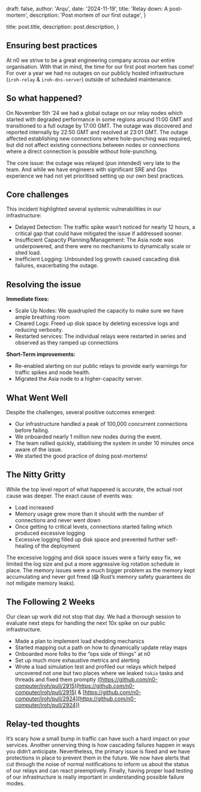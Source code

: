 
  draft: false,
  author: 'Arqu',
  date: '2024-11-19',
  title: 'Relay down: A post-mortem',
  description: 'Post mortem of our first outage',
}

  title: post.title,
  description: post.description,
}


## **Ensuring best practices**

At n0 we strive to be a great engineering company across our entire organisation. With that in mind, the time for our first post mortem has come! For over a year we had no outages on our publicly hosted infrastructure (`iroh-relay` & `iroh-dns-server`) outside of scheduled maintenance.

## **So what happened?**

On November 5th ’24 we had a global outage on our relay nodes which started with degraded performance in some regions around 11:00 GMT and transitioned to a full outage by 17:00 GMT. The outage was discovered and reported internally by 22:50 GMT and resolved at 23:01 GMT. The outage affected establishing new connections where hole-punching was required, but did not affect existing connections between nodes or connections where a direct connection is possible without hole-punching.

The core issue: the outage was relayed (pun intended) very late to the team. And while we have engineers with significant SRE and Ops experience we had not yet prioritised setting up our own best practices.

## **Core challenges**

This incident highlighted several systemic vulnerabilities in our infrastructure:

- Delayed Detection: The traffic spike wasn’t noticed for nearly 12 hours, a critical gap that could have mitigated the issue if addressed sooner.
- Insufficient Capacity Planning/Management: The Asia node was underpowered, and there were no mechanisms to dynamically scale or shed load.
- Inefficient Logging: Unbounded log growth caused cascading disk failures, exacerbating the outage.

## **Resolving the issue**

**Immediate fixes:**

- Scale Up Nodes: We quadrupled the capacity to make sure we have ample breathing room
- Cleared Logs: Freed up disk space by deleting excessive logs and reducing verbosity.
- Restarted services: The individual relays were restarted in series and observed as they ramped up connections

**Short-Term improvements:**

- Re-enabled alerting on our public relays to provide early warnings for traffic spikes and node health.
- Migrated the Asia node to a higher-capacity server.

## **What Went Well**

Despite the challenges, several positive outcomes emerged:

- Our infrastructure handled a peak of 100,000 concurrent connections before failing.
- We onboarded nearly 1 million new nodes during the event.
- The team rallied quickly, stabilising the system in under 10 minutes once aware of the issue.
- We started the good practice of doing post-mortems!

## **The Nitty Gritty**

While the top level report of what happened is accurate, the actual root cause was deeper. The exact cause of events was:

- Load increased
- Memory usage grew more than it should with the number of connections and never went down
- Once getting to critical levels, connections started failing which produced excessive logging
- Excessive logging filled up disk space and prevented further self-healing of the deployment

The excessive logging and disk space issues were a fairly easy fix, we limited the log size and put a more aggressive log rotation schedule in place. The memory issues were a much bigger problem as the memory kept accumulating and never got freed (😱 Rust’s memory safety guarantees do not mitigate memory leaks).

## **The Following 2 Weeks**

Our clean up work did not stop that day. We had a thorough session to evaluate next steps for handling the next 10x spike on our public infrastructure.

- Made a plan to implement load shedding mechanics
- Started mapping out a path on how to dynamically update relay maps
- Onboarded more folks to the “ops side of things” at n0
- Set up much more exhaustive metrics and alerting
- Wrote a load simulation test and profiled our relays which helped uncovered not one but two places where we leaked `tokio` tasks and threads and fixed them promptly ([https://github.com/n0-computer/iroh/pull/2915](https://github.com/n0-computer/iroh/pull/2915) & [https://github.com/n0-computer/iroh/pull/2924](https://github.com/n0-computer/iroh/pull/2924))

## **Relay-ted thoughts**

It’s scary how a small bump in traffic can have such a hard impact on your services. Another unnerving thing is how cascading failures happen in ways you didn’t anticipate. Nevertheless, the primary issue is fixed and we have protections in place to prevent them in the future. We now have alerts that cut through the noise of normal notifications to inform us about the status of our relays and can react preemptively. Finally, having proper load testing of our infrastructure is really important in understanding possible failure modes.